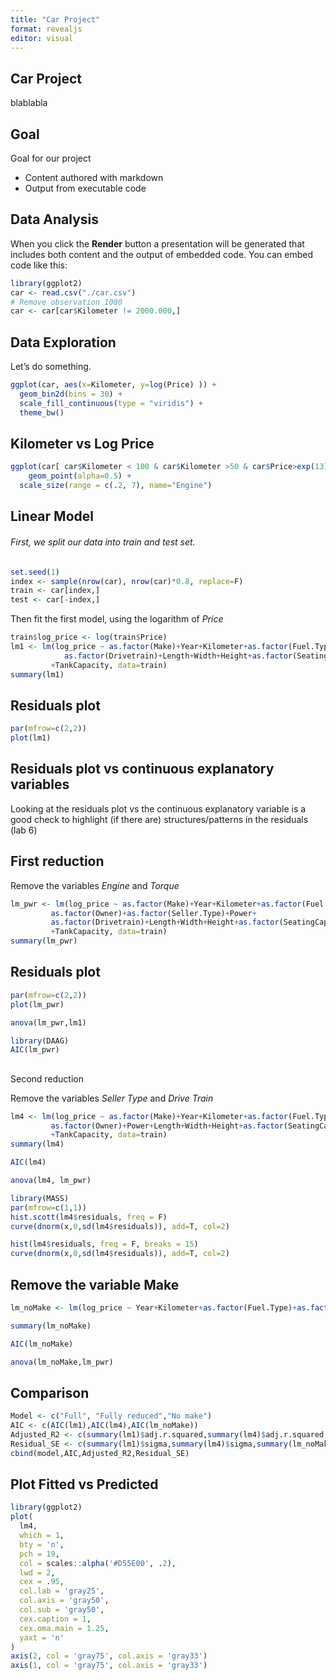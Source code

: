 ```yaml
---
title: "Car Project"
format: revealjs
editor: visual
---
```


## Car Project

blablabla

## Goal

Goal for our project

-   Content authored with markdown
-   Output from executable code

## Data Analysis

When you click the **Render** button a presentation will be generated that includes both content and the output of embedded code. You can embed code like this:

```r
library(ggplot2)
car <- read.csv("./car.csv")
# Remove observation 1080
car <- car[car$Kilometer != 2000.000,]
```

## Data Exploration

Let's do something.

```r
ggplot(car, aes(x=Kilometer, y=log(Price) )) +
  geom_bin2d(bins = 30) +
  scale_fill_continuous(type = "viridis") +
  theme_bw()
```

## Kilometer vs Log Price

```r
ggplot(car[ car$Kilometer < 100 & car$Kilometer >50 & car$Price>exp(13) & car$Price< exp(15),], aes(x=Kilometer, y=log(Price), size = Engine, color = Fuel.Type)) +
    geom_point(alpha=0.5) +
  scale_size(range = c(.2, 7), name="Engine")
```

## Linear Model

###### First, we split our data into train and test set.

```r
set.seed(1)
index <- sample(nrow(car), nrow(car)*0.8, replace=F)
train <- car[index,]
test <- car[-index,]
```

Then fit the first model, using the logarithm of *Price*

```r
train$log_price <- log(train$Price)
lm1 <- lm(log_price ~ as.factor(Make)+Year+Kilometer+as.factor(Fuel.Type)+as.factor(Transmission)+as.factor(Owner)+as.factor(Seller.Type)+Engine+Power+Torque+
            as.factor(Drivetrain)+Length+Width+Height+as.factor(SeatingCapacity)
         +TankCapacity, data=train)
summary(lm1)
```

## Residuals plot

```r
par(mfrow=c(2,2))
plot(lm1)
```

## Residuals plot vs continuous explanatory variables

Looking at the residuals plot vs the continuous explanatory variable is a good check to highlight (if there are) structures/patterns in the residuals (lab 6)

## First reduction

Remove the variables *Engine* and *Torque*

```r
lm_pwr <- lm(log_price ~ as.factor(Make)+Year+Kilometer+as.factor(Fuel.Type)+as.factor(Transmission)+
         as.factor(Owner)+as.factor(Seller.Type)+Power+
         as.factor(Drivetrain)+Length+Width+Height+as.factor(SeatingCapacity)
         +TankCapacity, data=train)
summary(lm_pwr)
```

## Residuals plot

```r
par(mfrow=c(2,2))
plot(lm_pwr)
```

```r
anova(lm_pwr,lm1)
```

```r
library(DAAG)
AIC(lm_pwr)
```

## 

Second reduction

Remove the variables *Seller Type* and *Drive Train*

```r
lm4 <- lm(log_price ~ as.factor(Make)+Year+Kilometer+as.factor(Fuel.Type)+as.factor(Transmission)+
         as.factor(Owner)+Power+Length+Width+Height+as.factor(SeatingCapacity)
         +TankCapacity, data=train)
summary(lm4)
```

```r
AIC(lm4)
```

```r
anova(lm4, lm_pwr)
```

```r
library(MASS)
par(mfrow=c(1,1))
hist.scott(lm4$residuals, freq = F)
curve(dnorm(x,0,sd(lm4$residuals)), add=T, col=2)
```

```r
hist(lm4$residuals, freq = F, breaks = 15)
curve(dnorm(x,0,sd(lm4$residuals)), add=T, col=2)
```

## Remove the variable Make

```r
lm_noMake <- lm(log_price ~ Year+Kilometer+as.factor(Fuel.Type)+as.factor(Transmission)+as.factor(Owner)+as.factor(Seller.Type)+Power+as.factor(Drivetrain)+Length+Width+Height+as.factor(SeatingCapacity)+TankCapacity, data=train)

summary(lm_noMake)
```

```r
AIC(lm_noMake)
```

```r
anova(lm_noMake,lm_pwr)
```

## Comparison

```r
Model <- c("Full", "Fully reduced","No make")
AIC <- c(AIC(lm1),AIC(lm4),AIC(lm_noMake))
Adjusted_R2 <- c(summary(lm1)$adj.r.squared,summary(lm4)$adj.r.squared,summary(lm_noMake)$adj.r.squared)
Residual_SE <- c(summary(lm1)$sigma,summary(lm4)$sigma,summary(lm_noMake)$sigma)
cbind(model,AIC,Adjusted_R2,Residual_SE)
```

## Plot Fitted vs Predicted

```r
library(ggplot2)
plot(
  lm4,
  which = 1,
  bty = 'n',
  pch = 19,
  col = scales::alpha('#D55E00', .2),
  lwd = 2,
  cex = .95,
  col.lab = 'gray25',
  col.axis = 'gray50',
  col.sub = 'gray50',
  cex.caption = 1,
  cex.oma.main = 1.25,
  yaxt = 'n'
)
axis(2, col = 'gray75', col.axis = 'gray33')
axis(1, col = 'gray75', col.axis = 'gray33')
```

## 
